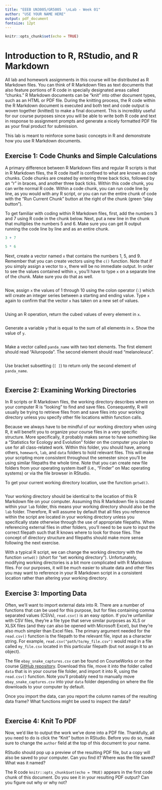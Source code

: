```yaml
---
title: "EEEB UN3005/GR5005  \nLab - Week 01"
author: "USE YOUR NAME HERE"
output: pdf_document
fontsize: 12pt
---
```


```r

knitr::opts_chunk$set(echo = TRUE)
```


# Introduction to R, RStudio, and R Markdown

All lab and homework assignments in this course will be distributed as R Markdown files. You can think of R Markdown files as text documents that also feature portions of R code in specially designated areas called "chunks." R Markdown documents can be "knit" into other document types, such as an HTML or PDF file. During the knitting process, the R code within the R Markdown document is executed and both text and code output is woven together (knitted) to make a final document. This is incredibly useful for our course purposes since you will be able to write both R code and text in response to assignment prompts and generate a nicely formatted PDF file as your final product for submission.

This lab is meant to reinforce some basic concepts in R and demonstrate how you use R Markdown documents.


## Exercise 1: Code Chunks and Simple Calculations

A primary difference between R Markdown files and regular R scripts is that in R Markdown files, the R code itself is confined to what are known as code chunks. Code chunks are created by entering three back ticks, followed by an "r" in braces, and another three back ticks. Within this code chunk, you can write normal R code. Within a code chunk, you can run code line by line, as you would with any R script, or you can run the entire chunk of code with the "Run Current Chunk" button at the right of the chunk (green "play button").

To get familiar with coding within R Markdown files, first, add the numbers 3 and 7 using R code in the chunk below. Next, put a new line in the chunk that multiplies the numbers 5 and 6. Make sure you can get R output running the code line by line and as an entire chunk. 

```r
3 + 7

5 * 6

```

Next, create a vector named `x` that contains the numbers 1, 5, and 9. Remember that you can create vectors using the `c()` function. Note that if you simply assign a vector to `x`, there will be no immediate output. In order to see the values contained within `x`, you'll have to type `x` on a separate line of the chunk. Make sure you do that as well. 

```r

```

Now, assign `x` the values of 1 through 10 using the colon operator (`:`) which will create an integer series between a starting and ending value. Type `x` again to confirm that the vector `x` has taken on a new set of values.

```r

```

Using an R operation, return the cubed values of every element in `x`.

```r

```

Generate a variable `y` that is equal to the sum of all elements in `x`. Show the value of `y`.

```r

```

Make a vector called `panda_name` with two text elements. The first element should read "Ailuropoda". The second element should read "melanoleuca".

```r

```

Use bracket subsetting (`[ ]`) to return only the second element of `panda_name`.

```r

```


## Exercise 2: Examining Working Directories

In R scripts or R Markdown files, the working directory describes where on your computer R is "looking" to find and save files. Consequently, R will usually be trying to retrieve files from and save files into your working directory unless you specify other file locations within function calls. 

Because we always have to be mindful of our working directory when using R, it will benefit you to organize your course files in a very specific structure. More specifically, it probably makes sense to have something like a "Statistics for Ecology and Evolution" folder on the computer you plan to use for all class-related work. Within this folder, you should have, among others, `homework`, `lab`, and `data` folders to hold relevant files. This will make your scripting more consistent throughout the semester since you'll be using similar filepaths the whole time. Note that you can create new file folders from your operating system itself (i.e., "Finder" on Mac operating systems) or via the file browser in RStudio.

To get your current working directory location, use the function `getwd()`.

```r

```

Your working directory should be identical to the location of this R Markdown file on your computer. Assuming this R Markdown file is located within your `lab` folder, this means your working directory should also be the `lab` folder. Therefore, R will assume by default that all files you reference within the script are located in your working directory unless you specifically state otherwise through the use of appropriate filepaths. When referencing external files in other folders, you'll need to be sure to input the correct filepath such that R knows where to look for those files. The concept of directory structure and filepaths should make more sense following the next exercise.

With a typical R script, we can change the working directory with the function `setwd()` (short for "set working directory"). Unfortunately, modifying working directories is a bit more complicated with R Markdown files. For our purposes, it will be much easier to situate data and other files you may want to reference in your R Markdown script in a consistent location rather than altering your working directory. 


## Exercise 3: Importing Data

Often, we'll want to import external data into R. There are a number of functions that can be used for this purpose, but for files containing comma separated values (CSVs), `read.csv()` is an easy option. If you're unfamiliar with CSV files, they're a file type that serve similar purposes as XLS or XLSX files (and they can also be opened with Microsoft Excel), but they're also much simpler than Excel files. The primary argument needed for the `read.csv()` function is the filepath to the relevant file, input as a character string. For example, `read.csv("path/to/my_file.csv")` would read in a file called `my_file.csv` located in this particular filepath (but not assign it to an object). 

The file `ebay_snake_captures.csv` can be found on CourseWorks or on the course [GitHub repository](https://github.com/eveskew/stats_eco_evo_spring2020). Download this file, move it into the folder called `data` that is in your course file folder, and import it into R, using the `read.csv()` function. Note you'll probably need to manually move `ebay_snake_captures.csv` into your `data` folder depending on where the file downloads to your computer by default.

Once you import the data, can you report the column names of the resulting data frame? What functions might be used to inspect the data?

```r

```


## Exercise 4: Knit To PDF

Now, we'd like to output the work we've done into a PDF file. Thankfully, all you need to do is click the "Knit" button in RStudio. Before you do so, make sure to change the `author` field at the top of this document to your name.

RStudio should pop up a preview of the resulting PDF file, but a copy will also be saved to your computer. Can you find it? Where was the file saved? What was it named?

The R code `knitr::opts_chunk$set(echo = TRUE)` appears in the first code chunk of this document. Do you see it in your resulting PDF output? Can you figure out why or why not?
